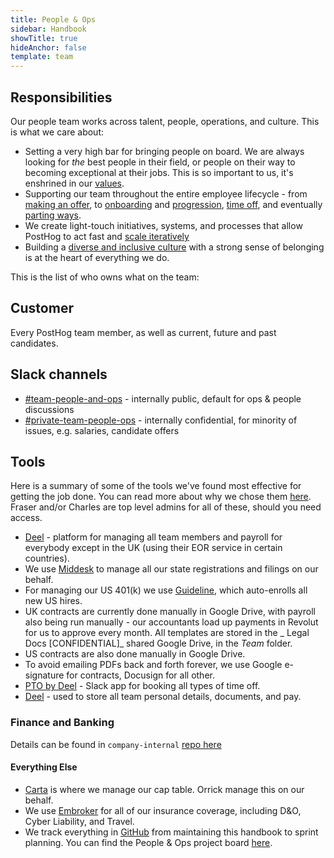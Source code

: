 ```yaml
---
title: People & Ops
sidebar: Handbook
showTitle: true
hideAnchor: false
template: team
---
```



## Responsibilities

Our people team works across talent, people, operations, and culture. This is what we care about:

-   Setting a very high bar for bringing people on board. We are always looking for _the_ best people in their field, or people on their way to becoming exceptional at their jobs. This is so important to us, it's enshrined in our [values](/handbook/company/values#talent-compounds).
-   Supporting our team throughout the entire employee lifecycle - from [making an offer](/handbook/people/compensation), to [onboarding](/handbook/people/onboarding) and [progression](/handbook/people/career-progression), [time off](/handbook/people/time-off), and eventually [parting ways](/handbook/people/offboarding).
-   We create light-touch initiatives, systems, and processes that allow PostHog to act fast and [scale iteratively](/handbook/company/culture#iteration)
-   Building a [diverse and inclusive culture](/handbook/company/diversity) with a strong sense of belonging is at the heart of everything we do.

This is the list of who owns what on the team:

<TaskOwnershipTable dataset="people" />

## Customer

Every PostHog team member, as well as current, future and past candidates.

## Slack channels

-   [#team-people-and-ops](https://posthog.slack.com/messages/team-people-and-ops) - internally public, default for ops & people discussions
-   [#private-team-people-ops](https://posthog.slack.com/messages/private-people-ops) - internally confidential, for minority of issues, e.g. salaries, candidate offers

## Tools

Here is a summary of some of the tools we've found most effective for getting the job done. You can read more about why we chose them [here](https://posthog.com/blog/startup-ops-toolkit). Fraser and/or Charles are top level admins for all of these, should you need access.

-   [Deel](https://www.letsdeel.com/) - platform for managing all team members and payroll for everybody except in the UK (using their EOR service in certain countries).
-   We use [Middesk](https://www.middesk.com/) to manage all our state registrations and filings on our behalf.
-   For managing our US 401(k) we use [Guideline](https://www.guideline.com), which auto-enrolls all new US hires.
-   UK contracts are currently done manually in Google Drive, with payroll also being run manually - our accountants load up payments in Revolut for us to approve every month. All templates are stored in the _ Legal Docs [CONFIDENTIAL]_ shared Google Drive, in the _Team_ folder.
-   US contracts are also done manually in Google Drive.
-   To avoid emailing PDFs back and forth forever, we use Google e-signature for contracts, Docusign for all other.
-   [PTO by Deel](https://www.tryroots.io/pto) - Slack app for booking all types of time off.
-   [Deel](https://www.deel.com/) - used to store all team personal details, documents, and pay.

### Finance and Banking

Details can be found in `company-internal` [repo here](https://github.com/PostHog/company-internal/tree/master/finance)

#### Everything Else

-   [Carta](https://carta.com/) is where we manage our cap table. Orrick manage this on our behalf.
-   We use [Embroker](https://www.embroker.com/) for all of our insurance coverage, including D&O, Cyber Liability, and Travel.
-   We track everything in [GitHub](https://github.com/) from maintaining this handbook to sprint planning. You can find the People & Ops project board [here](https://github.com/orgs/PostHog/projects/2?fullscreen=true).

